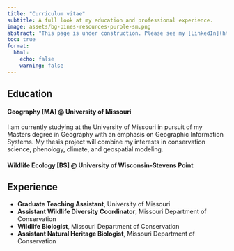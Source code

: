 ```yaml
---
title: "Curriculum vitae"
subtitle: A full look at my education and professional experience.
image: assets/bg-pines-resources-purple-sm.png
abstract: "This page is under construction. Please see my [LinkedIn](https://www.linkedin.com/in/benjamintjepkes/) for my full profile."
toc: true
format:
  html:
    echo: false
    warning: false
---
```


<!-- {{< pdf resume-example.pdf width=100% height=600 border=2 >}} -->

## Education

#### **Geography [MA]** @ University of Missouri

I am currently studying at the University of Missouri in pursuit of my Masters degree in Geography with an emphasis on Geographic Information Systems. My thesis project will combine my interests in conservation science, phenology, climate, and geospatial modeling.

#### **Wildlife Ecology [BS]** @ University of Wisconsin-Stevens Point



## Experience

- **Graduate Teaching Assistant**, University of Missouri
- **Assistant Wildlife Diversity Coordinator**, Missouri Department of Conservation
- **Wildlife Biologist**, Missouri Department of Conservation
- **Assistant Natural Heritage Biologist**, Missouri Department of Conservation